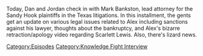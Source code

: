 {{DEFAULTSORT:
    #_EPISODE_0803:Mark Bankston, Tapestry King
}}{{Episode
    | title           = Mark Bankston, Tapestry King
    | caption         = Listen to this episode on [https://knowledgefight.libsyn.com/803-mark-bankston-tapestry-king Libsyn] [https://open.spotify.com/episode/4EpGHTUe4YmMgKuhcYECp4 Spotify]
    | episodeNumber   = 803
    | length          = 01:25:42
    | airDate         = May 3, 2023
    | episodeType     = [[:Category:Knowledge Fight Interview|Knowledge Fight Interview]]
    | appearance      = [[Mark Bankston]]
    | previousEpisode = [[802: Chatting with Sian Norris]]
}}

{{Stub}}

Today, Dan and Jordan check in with Mark Bankston, lead attorney for the Sandy Hook plaintiffs in the Texas litigations. In this installment, the gents get an update on various legal issues related to Alex including sanctions against his lawyer, thoughts about the bankruptcy, and Alex's bizarre retraction/apology video regarding Scarlett Lewis.  Also, there's lizard news.

[[Category:Episodes]]
[[Category:Knowledge Fight Interview]]
